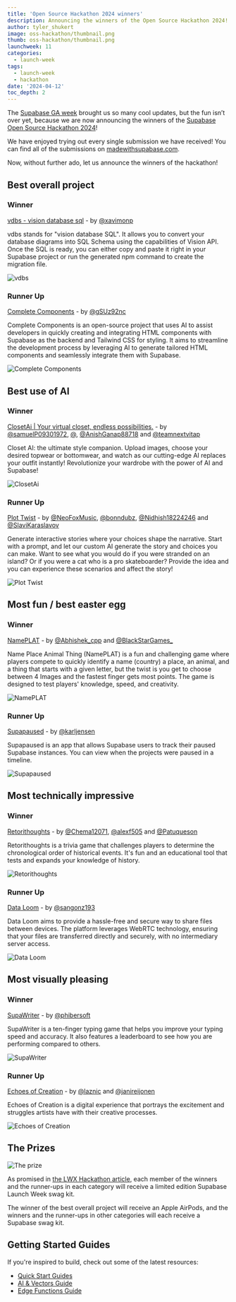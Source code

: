 ```yaml
---
title: 'Open Source Hackathon 2024 winners'
description: Announcing the winners of the Open Source Hackathon 2024!
author: tyler_shukert
image: oss-hackathon/thumbnail.png
thumb: oss-hackathon/thumbnail.png
launchweek: 11
categories:
  - launch-week
tags:
  - launch-week
  - hackathon
date: '2024-04-12'
toc_depth: 2
---
```


The [Supabase GA week](https://supabase.com/ga-week) brought us so many cool updates, but the fun isn’t over yet, because we are now announcing the winners of the [Supabase Open Source Hackathon 2024](https://supabase.com/blog/supabase-oss-hackathon)!

We have enjoyed trying out every single submission we have received! You can find all of the submissions on [madewithsupabase.com](https://www.madewithsupabase.com/).

Now, without further ado, let us announce the winners of the hackathon!

## Best overall project

### Winner

[vdbs - vision database sql](https://github.com/xavimondev/vdbs) - by [@xavimonp](https://twitter.com/xavimonp)

vdbs stands for "vision database SQL". It allows you to convert your database diagrams into SQL Schema using the capabilities of Vision API. Once the SQL is ready, you can either copy and paste it right in your Supabase project or run the generated npm command to create the migration file.

![vdbs](/images/blog/oss-hackathon-winners/vdbs.png)

### Runner Up

[Complete Components](https://github.com/gSUz92nc/Complete-Components/) - by [@gSUz92nc](https://github.com/gSUz92nc)

Complete Components is an open-source project that uses AI to assist developers in quickly creating and integrating HTML components with Supabase as the backend and Tailwind CSS for styling. It aims to streamline the development process by leveraging AI to generate tailored HTML components and seamlessly integrate them with Supabase.

![Complete Components](/images/blog/oss-hackathon-winners/complete-components.png)

## Best use of AI

### Winner

[ClosetAi | Your virtual closet, endless possibilities.](https://github.com/ineffablesam/closet-ai#closet-ai--revamp-your-style-effortlessly) - by [@samuelP09301972](https://twitter.com/samuelP09301972), [@](https://twitter.com/), [@AnishGanap88718](https://twitter.com/AnishGanap88718) and [@teamnextvitap](https://twitter.com/teamnextvitap)

Closet AI: the ultimate style companion. Upload images, choose your desired topwear or bottomwear, and watch as our cutting-edge AI replaces your outfit instantly! Revolutionize your wardrobe with the power of AI and Supabase!

![ClosetAi](/images/blog/oss-hackathon-winners/closetai.png)

### Runner Up

[Plot Twist](https://github.com/NeoFoxxo/plottwist) - by [@NeoFoxMusic](https://twitter.com/NeoFoxMusic), [@bonndubz](https://twitter.com/bonndubz), [@Nidhish18224246](https://twitter.com/Nidhish18224246) and [@SlaviKaraslavov](https://twitter.com/SlaviKaraslavov)

Generate interactive stories where your choices shape the narrative. Start with a prompt, and let our custom AI generate the story and choices you can make. Want to see what you would do if you were stranded on an island? Or if you were a cat who is a pro skateboarder? Provide the idea and you can experience these scenarios and affect the story!

![Plot Twist](/images/blog/oss-hackathon-winners/plot-twist.png)

## Most fun / best easter egg

### Winner

[NamePLAT](https://github.com/Git-Prakhar/npat-game) - by [@Abhishek_cpp](https://twitter.com/Abhishek_cpp) and [@BlackStarGames\_](https://twitter.com/BlackStarGames_)

Name Place Animal Thing (NamePLAT) is a fun and challenging game where players compete to quickly identify a name (country) a place, an animal, and a thing that starts with a given letter, but the twist is you get to choose between 4 Images and the fastest finger gets most points. The game is designed to test players' knowledge, speed, and creativity.

![NamePLAT](/images/blog/oss-hackathon-winners/nameplat.png)

### Runner Up

[Supapaused](https://github.com/jensen/supapaused) - by [@karljensen](https://twitter.com/karljensen)

Supapaused is an app that allows Supabase users to track their paused Supabase instances. You can view when the projects were paused in a timeline.

![Supapaused](/images/blog/oss-hackathon-winners/supapaused.png)

## Most technically impressive

### Winner

[Retorithoughts](https://github.com/Jcampillo1207/Retoritoughts) - by [@Chema12071](https://twitter.com/Chema12071), [@alexf505](https://twitter.com/alexf505) and [@Patuqueson](https://twitter.com/Patuqueson)

Retorithoughts is a trivia game that challenges players to determine the chronological order of historical events. It's fun and an educational tool that tests and expands your knowledge of history.

![Retorithoughts](/images/blog/oss-hackathon-winners/retorithoughts.png)

### Runner Up

[Data Loom](https://github.com/sangonz193/data-loom) - by [@sangonz193](https://github.com/sangonz193)

Data Loom aims to provide a hassle-free and secure way to share files between devices. The platform leverages WebRTC technology, ensuring that your files are transferred directly and securely, with no intermediary server access.

![Data Loom](/images/blog/oss-hackathon-winners/data-loom.png)

## Most visually pleasing

### Winner

[SupaWriter](https://github.com/phibersoft/supawriter.git) - by [@phibersoft](https://github.com/phibersoft)

SupaWriter is a ten-finger typing game that helps you improve your typing speed and accuracy. It also features a leaderboard to see how you are performing compared to others.

![SupaWriter](/images/blog/oss-hackathon-winners/supawriter.png)

### Runner Up

[Echoes of Creation](https://github.com/laznic/echoes-of-creation) - by [@laznic](https://twitter.com/laznic) and [@janireijonen](https://twitter.com/janireijonen)

Echoes of Creation is a digital experience that portrays the excitement and struggles artists have with their creative processes.

![Echoes of Creation](/images/blog/oss-hackathon-winners/echos-of-creation.png)

## The Prizes

![The prize](/images/blog/oss-hackathon-winners/prize.png)

As promised in [the LWX Hackathon article](https://supabase.com/blog/supabase-hackathon-lwx), each member of the winners and the runner-ups in each category will receive a limited edition Supabase Launch Week swag kit.

The winner of the best overall project will receive an Apple AirPods, and the winners and the runner-ups in other categories will each receive a Supabase swag kit.

## Getting Started Guides

If you're inspired to build, check out some of the latest resources:

- [Quick Start Guides](https://supabase.com/docs/guides/getting-started)
- [AI & Vectors Guide](https://supabase.com/docs/guides/ai)
- [Edge Functions Guide](https://supabase.com/docs/guides/functions)
